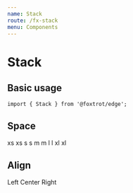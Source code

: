 ```yaml
---
name: Stack
route: /fx-stack
menu: Components
---
```




# Stack

## Basic usage

```tsx
import { Stack } from '@foxtrot/edge';
```

<Playground>
  <Stack>
    <Placeholder height={100} />
    <Placeholder height={100} />
  </Stack>
</Playground>

## Space

<Playground>
  <Stack space="l">
    <Stack space="xs" style={{ backgroundColor: 'var(--gray-500)' }}>
      <Placeholder height={50}>xs</Placeholder>
      <Placeholder height={50}>xs</Placeholder>
    </Stack>
    <Stack space="s" style={{ backgroundColor: 'var(--gray-500)' }}>
      <Placeholder height={50}>s</Placeholder>
      <Placeholder height={50}>s</Placeholder>
    </Stack>
    <Stack space="m" style={{ backgroundColor: 'var(--gray-500)' }}>
      <Placeholder height={50}>m</Placeholder>
      <Placeholder height={50}>m</Placeholder>
    </Stack>
    <Stack space="l" style={{ backgroundColor: 'var(--gray-500)' }}>
      <Placeholder height={50}>l</Placeholder>
      <Placeholder height={50}>l</Placeholder>
    </Stack>
    <Stack space="xl" style={{ backgroundColor: 'var(--gray-500)' }}>
      <Placeholder height={50}>xl</Placeholder>
      <Placeholder height={50}>xl</Placeholder>
    </Stack>
  </Stack>
</Playground>

## Align

<Playground>
  <Stack space="l">
    <Stack align="left" space="s">
      <Placeholder height={50} width={400}>
        Left
      </Placeholder>
      <Placeholder height={50} width={300} />
    </Stack>
    <Stack align="center" space="s">
      <Placeholder height={50} width={400}>
        Center
      </Placeholder>
      <Placeholder height={50} width={300} />
    </Stack>
    <Stack align="right" space="s">
      <Placeholder height={50} width={400}>
        Right
      </Placeholder>
      <Placeholder height={50} width={300} />
    </Stack>
  </Stack>
</Playground>
